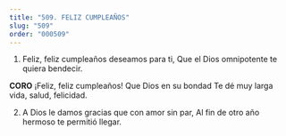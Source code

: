 ```yaml
---
title: "509. FELIZ CUMPLEAÑOS"
slug: "509"
order: "000509"
---
```

1. Feliz, feliz cumpleaños deseamos para ti, Que el Dios omnipotente te quiera bendecir.

**CORO**
¡Feliz, feliz cumpleaños! Que Dios en su bondad Te dé muy larga vida, salud, felicidad.

2. A Dios le damos gracias que con amor sin par, Al fin de otro año hermoso te permitió llegar.

